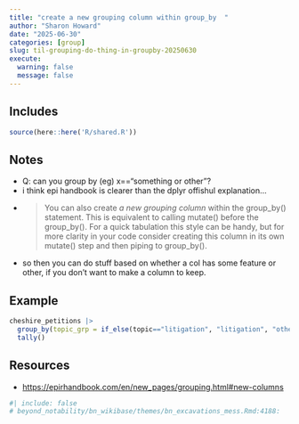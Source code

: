 ```yaml
---
title: "create a new grouping column within group_by  "
author: "Sharon Howard"
date: "2025-06-30"
categories: [group]
slug: til-grouping-do-thing-in-groupby-20250630
execute:
  warning: false
  message: false
---
```


## Includes

```r
source(here::here('R/shared.R'))
```

## Notes

-  Q: can you group by (eg) x=="something or other"? 
-  i think epi handbook is clearer than the dplyr offishul explanation...  
-  > You can also create *a new grouping column* within the group_by() statement. This is equivalent to calling mutate() before the group_by(). For a quick tabulation this style can be handy, but for more clarity in your code consider creating this column in its own mutate() step and then piping to group_by(). 
-  so then you can do stuff based on whether a col has some feature or other, if you don't want to make a column to keep. 
 




## Example

```r
cheshire_petitions |> 
  group_by(topic_grp = if_else(topic=="litigation", "litigation", "other")) |> 
  tally() 

```


## Resources

* [https://epirhandbook.com/en/new_pages/grouping.html#new-columns](https://epirhandbook.com/en/new_pages/grouping.html#new-columns)

```r
#| include: false
# beyond_notability/bn_wikibase/themes/bn_excavations_mess.Rmd:4188:  
 

```
